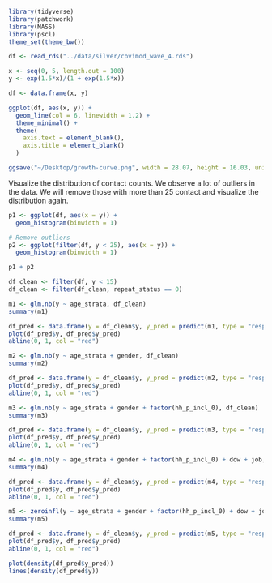 ```r
library(tidyverse)
library(patchwork)
library(MASS)
library(pscl)
theme_set(theme_bw())

df <- read_rds("../data/silver/covimod_wave_4.rds")
```

```r
x <- seq(0, 5, length.out = 100)
y <- exp(1.5*x)/(1 + exp(1.5*x))

df <- data.frame(x, y)

ggplot(df, aes(x, y)) +
  geom_line(col = 6, linewidth = 1.2) +
  theme_minimal() +
  theme(
    axis.text = element_blank(),
    axis.title = element_blank()
  )

ggsave("~/Desktop/growth-curve.png", width = 28.07, height = 16.03, units = "cm")
```


Visualize the distribution of contact counts.
We observe a lot of outliers in the data.
We will remove those with more than 25 contact and visualize the distribution again.
```r
p1 <- ggplot(df, aes(x = y)) +
  geom_histogram(binwidth = 1)

# Remove outliers
p2 <- ggplot(filter(df, y < 25), aes(x = y)) +
  geom_histogram(binwidth = 1)

p1 + p2
```

```r
df_clean <- filter(df, y < 15)
df_clean <- filter(df_clean, repeat_status == 0)
```

```r
m1 <- glm.nb(y ~ age_strata, df_clean)
summary(m1)

df_pred <- data.frame(y = df_clean$y, y_pred = predict(m1, type = "response"))
plot(df_pred$y, df_pred$y_pred)
abline(0, 1, col = "red")
```
```r
m2 <- glm.nb(y ~ age_strata + gender, df_clean)
summary(m2)

df_pred <- data.frame(y = df_clean$y, y_pred = predict(m2, type = "response"))
plot(df_pred$y, df_pred$y_pred)
abline(0, 1, col = "red")
```
```r
m3 <- glm.nb(y ~ age_strata + gender + factor(hh_p_incl_0), df_clean)
summary(m3)

df_pred <- data.frame(y = df_clean$y, y_pred = predict(m3, type = "response"))
plot(df_pred$y, df_pred$y_pred)
abline(0, 1, col = "red")
```

```r
m4 <- glm.nb(y ~ age_strata + gender + factor(hh_p_incl_0) + dow + job, df_clean)
summary(m4)

df_pred <- data.frame(y = df_clean$y, y_pred = predict(m4, type = "response"))
plot(df_pred$y, df_pred$y_pred)
abline(0, 1, col = "red")
```
```r
m5 <- zeroinfl(y ~ age_strata + gender + factor(hh_p_incl_0) + dow + job, df_clean, dist = "negbin")
summary(m5)

df_pred <- data.frame(y = df_clean$y, y_pred = predict(m5, type = "response"))
plot(df_pred$y, df_pred$y_pred)
abline(0, 1, col = "red")

plot(density(df_pred$y_pred))
lines(density(df_pred$y))
```

